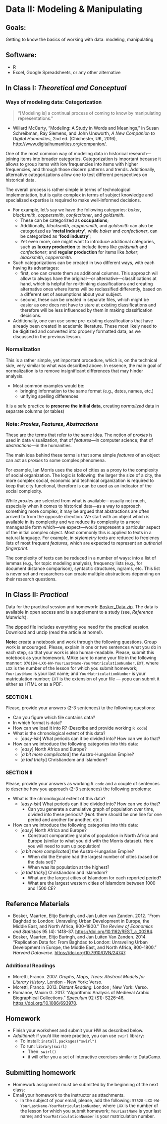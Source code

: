 # Data II: Modeling & Manipulating

## Goals:{#goals06}

Getting to know the basics of working with data: modeling, manipulating

## Software:{#soft06}

- R
- Excel, Google Spreadsheets, or any other alternative

## In Class I: *Theoretical and Conceptual*{#InClassI06}

### Ways of modeling data: Categorization{#DM06}

> “[Modeling is] a continual process of coming to know by manipulating representations.”

- Willard McCarty, “Modeling: A Study in Words and Meanings,” in Susan Schreibman, Ray Siemens, and John Unsworth, *A New Companion to Digital Humanities*, 2nd ed. (Chichester, UK, 2016), <http://www.digitalhumanities.org/companion/>.

One of the most common way of modeling data in historical research—joining items into broader categories. Categorization is important because it allows to group items with low frequencies into items with higher frequencies, and through those discern patterns and trends. Additionally, alternative categorizations allow one to test different perspectives on historical data.

The overall process is rather simple in terms of technological implementation, but is quite complex in terms of subject knowledge and specialized expertise is required to make well-informed decisions.

* For example, let's say we have the following categories: *baker*, *blacksmith*, *coppersmith*, *confectioner*, and *goldsmith*.
	* These can be categorized as **occupations**;
	* Additionally, *blacksmith*, *coppersmith*, and *goldsmith* can also be categorized as **'metal industry'**, while *baker* and *confectioner*, can be categorized as **'food industry'**;
	* Yet even more, one might want to introduce additional categories, such as **luxury production** to include items like *goldsmith* and *confectioner*; and **regular production** for items like *baker*, *blacksmith*, *coppersmith*.
* Such categorizations can be created in two different ways, with each having its advantages:
	* first, one can create them as additional columns. This approach will allow to always have the original—or alternative—classifications at hand, which is helpful for re-thinking classifications and creating alternative ones where items will be reclassified differently, based on a  different set of assumptions about your subject.
	* second, these can be created in separate files, which might be easier as one does not have to stare at existing classifications and therefore will be less influenced by them in making classification decisions.
* Additionally, one can use some pre-existing classifications that have already been created in academic literature. These most likely need to be digitized and converted into properly formatted data, as we discussed in the previous lesson.

### Normalization{#Norm06}

This is a rather simple, yet important procedure, which is, on the technical side, very similar to what was described above. In essence, the main goal of normalization is to remove insignificant differences that may hinder analysis.

* Most common examples would be:
	* bringing information to the same format (e.g., dates, names, etc.)
	* unifying spelling differences

It is a safe practice to **preserve the initial data**, creating *normalized* data in separate columns (or tables)

### Note: *Proxies*, *Features*, *Abstractions*{#Proxies06}

These are the terms that refer to the same idea. The notion of *proxies* is used in data visualization, that of *features*—in computer science; that of *abstractions*—in the humanities.

The main idea behind these terms is that some simple *features* of an object can act as *proxies* to some complex phenomena.

For example, Ian Morris uses the size of cities as a proxy to the complexity of social organization. The logic is following: the larger the size of a city, the more complex social, economic and technical organization is required to keep that city functional, therefore is can be used as an indicator of the social complexity.

While *proxies* are selected from what is available—usually not much, especially when it comes to historical data—as a way to approach something more complex, it may be argued that abstractions are often arrived to from the opposite direction. We start with an object which is available in its complexity and we reduce its complexity to a more manageable form which—we expect—would prepresent a particular aspect of the initial complex object. Most commonly this is applied to texts in a natural language. For example, in *stylometry* texts are reduced to freqiency lists of most frequent *features*, which are expected to represent an *authorial fingerprint*.

The complexity of texts can be reduced in a number of ways: into a list of lemmas (e.g., for topic modeling analysis), frequency lists (e.g., for document distance comparison), syntactic structures, ngrams, etc. This list is never set and researchers can create multiple abstractions depending on their research questions.

## In Class II: *Practical*{#InClassII06}

Data for the practical session and homework: [Bosker_Data.zip](./files/Bosker_Data.zip). The data is available in open access and is a supplement to a study (see, *Reference Materials*).

The zipped file includes everything you need for the practical session. Download and unzip (read the article at home!).

**Note:** create a notebook and work through the following questions. Group work is encouraged. Please, explain in one or two sentences what you do in each step, so that your work is also human-readable. Please, submit this notebook as your homework. MAke sure to name your file in the following manner: `070184-LXX-HW-YourLastName-YourMatriculationNumber.EXT`, where `LXX` is the number of the lesson for which you submit homework; `YourLastName` is your last name; and `YourMatriculationNumber` is your matriculation number; `EXT` is the extension of your file --- yopu can submit it either as HTML or as a PDF.


### SECTION I.{#Si06}

Please, provide your answers (2-3 sentences) to the following questions:

* Can you figure which file contains data?
* In which format is data?
* How can we load it into R? (Describe and provide working `R code`)
* What is the chronological extent of this data?
	* [*easy-ish*] What periods can it be divided into? How can we do that?
* How can we introduce the following categories into this data:
	* [*easy*] North Africa and Europe?
	* [*a bit more complicated*] the Austro-Hungarian Empire?
	* [*a tad tricky*] Christiandom and Islamdom?

### SECTION II{#Sii06}

Please, provide your answers as working `R code` and a couple of sentences to describe how you approach (2-3 sentences) the following problems:

* What is the chronological extent of this data?
	* [*easy-ish*] What periods can it be divided into? How can we do that?
		* Can you generate a cumulative graph of population over time, divided into these periods? (*Hint:* there should be one line for one period and another for another, etc.)
* How can we introduce the following categories into this data:
	* [*easy*] North Africa and Europe?
		* Construct comparative graphs of population in North Africa and Europe (similar to what you did with the Morris dataset). Here you will need to sum up population!
	* [*a bit more complicated*] the Austro-Hungarian Empire?
		* When did the Empire had the largest number of cities (based on the data set)?
		* When was its population at the highest?
	* [*a tad tricky*] Christiandom and Islamdom?
		* What are the largest cities of Islamdom for each reported period?
		* What are the largest western cities of Islamdom between 1000 and 1500 CE?

## Reference Materials{#RM06}

* Bosker, Maarten, Eltjo Buringh, and Jan Luiten van Zanden. 2012. “From Baghdad to London: Unraveling Urban Development in Europe, the Middle East, and North Africa, 800–1800.” *The Review of Economics and Statistics* 95 (4): 1418–37. <https://doi.org/10.1162/REST_a_00284>.
* Bosker, Maarten, Eltjo Buringh, and Jan Luiten Van Zanden. 2014. “Replication Data for: From Baghdad to London: Unraveling Urban Development in Europe, the Middle East, and North Africa, 800-1800.” *Harvard Dataverse*. <https://doi.org/10.7910/DVN/24747>.

### Additional Readings{#AR06}

* Moretti, Franco. 2007. *Graphs, Maps, Trees: Abstract Models for Literary History*. London - New York: Verso.
* Moretti, Franco. 2013. *Distant Reading.* London ; New York: Verso.
* Romanov, Maxim G. 2017. “Algorithmic Analysis of Medieval Arabic Biographical Collections.” *Speculum* 92 (S1): S226–46. <https://doi.org/10.1086/693970>.

## Homework{#HW06}

- Finish your worksheet and submit your HW as described below.
* *Additional:* if you'd like more practice, you can use `swirl` library:
  * To install: `install.packages("swirl")`
  * To run: `library(swirl)`
    * Then: `swirl()`
    * it will offer you a set of interactive exercises similar to DataCamp.

## Submitting homework{#SHW06}

* Homework assignment must be submitted by the beginning of the next class;
* Email your homework to the instructor as attachments.
	*  In the subject of your email, please, add the following: `57528-LXX-HW-YourLastName-YourMatriculationNumber`, where `LXX` is the number of the lesson for which you submit homework; `YourLastName` is your last name; and `YourMatriculationNumber` is your matriculation number.